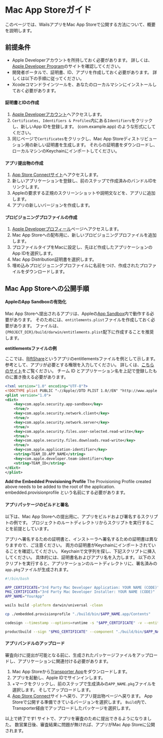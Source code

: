 # Mac App Storeガイド

このページでは、WailsアプリをMac App Storeで公開する方法について、概要を説明します。

## 前提条件

- Apple Developerアカウントを所持しておく必要があります。 詳しくは、[Apple Developer Program](https://developer.apple.com/support/compare-memberships/)のサイトを確認してください。
- 開発者ポータルで、証明書、ID、アプリを作成しておく必要があります。 詳しくは以下の手順に従ってください。
- Xcodeコマンドラインツールを、あなたのローカルマシンにインストールしておく必要があります。

#### 証明書とIDの作成

1. [Apple Developerアカウント](https://developer.apple.com/account/)へアクセスします。
2. `Certificates, Identifiers & Profiles`内にある`Identifiers`をクリックし、新しいApp IDを登録します。 (com.example.app) のような形式にしてください。
3. 同じページで`Certificates`をクリックし、Mac App Storeディストリビューション用の新しい証明書を生成します。  それらの証明書をダウンロードし、ローカルマシンのKeychainにインポートしてください。

#### アプリ提出物の作成

1. [App Store Connectサイト](https://appstoreconnect.apple.com/apps)へアクセスします。
2. 新しいアプリケーションを登録し、前のステップで作成済みのバンドルIDをリンクします。
3. Appleの要求する正規のスクリーンショットや説明文などを、アプリに追加します。
4. アプリの新しいバージョンを作成します。

#### プロビジョニングプロファイルの作成
1. [Apple Developerプロフィール](https://developer.apple.com/account/resources/profiles/list)ページへアクセスします。
2. Mac App Storeへの配布用に、新しいプロビジョニングプロファイルを追加します。
3. プロファイルタイプをMacに設定し、先ほど作成したアプリケーションのApp IDを選択します。
4. Mac App Distribution証明書を選択します。
5. 埋め込みプロビジョニングプロファイルに名前をつけ、作成されたプロファイルをダウンロードします。

## Mac App Storeへの公開手順

#### AppleのApp Sandboxの有効化

Mac App Storeへ提出されるアプリは、Appleの[App Sandbox](https://developer.apple.com/app-sandboxing/)内で動作する必要があります。 そのためには、`entitlements.plist`ファイルを作成しておく必要があります。 ファイルは、`{PROJECT_DIR}/build/darwin/entitlements.plist`配下に作成することを推奨します。

**entitlementsファイルの例**

ここでは、[RiftShare](https://github.com/achhabra2/riftshare)というアプリのentitlementsファイルを例として示します。 参考として、アプリが必要とする権限を入力してください。 詳しくは、[こちらのサイト](https://developer.apple.com/documentation/bundleresources/entitlements)をご覧ください。 チーム ID とアプリケーション名を上記で登録したものに置き換える必要があります。

```xml title="entitlements.plist"
<?xml version="1.0" encoding="UTF-8"?>
<!DOCTYPE plist PUBLIC "-//Apple//DTD PLIST 1.0//EN" "http://www.apple.com/DTDs/PropertyList-1.0.dtd">
<plist version="1.0">
<dict>
    <key>com.apple.security.app-sandbox</key>
    <true/>
    <key>com.apple.security.network.client</key>
    <true/>
    <key>com.apple.security.network.server</key>
    <true/>
    <key>com.apple.security.files.user-selected.read-write</key>
    <true/>
    <key>com.apple.security.files.downloads.read-write</key>
    <true/>
    <key>com.apple.application-identifier</key>
    <string>TEAM_ID.APP_NAME</string>
    <key>com.apple.developer.team-identifier</key>
    <string>TEAM_ID</string>
</dict>
</plist>
```

**Add the Embedded Provisioning Profile** The Provisioning Profile created above needs to be added to the root of the application. embedded.provisionprofile という名前にする必要があります。

#### アプリパッケージのビルドと署名

以下は、Mac App Storeへの提出用に、アプリをビルドおよび署名するスクリプトの例です。 プロジェクトのルートディレクトリからスクリプトを実行することを前提としています。

アプリへ署名するための証明書と、インストーラへ署名するための証明書は異なりますので、ご注意ください。 両方の証明書がKeychainにインポートされていることを確認してください。 Keychainで文字列を探し、下記スクリプトに挿入してください。 具体的には、証明書名およびアプリ名を入力します。 以下のスクリプトを実行すると、アプリケーションのルートディレクトリに、署名済みの`app.pkg`ファイルが生成されます。

```bash title="macappstore-build.sh"
#!/bin/bash

APP_CERTIFICATE="3rd Party Mac Developer Application: YOUR NAME (CODE)"
PKG_CERTIFICATE="3rd Party Mac Developer Installer: YOUR NAME (CODE)"
APP_NAME="YourApp"

wails build -platform darwin/universal -clean

cp ./embedded.provisionprofile "./build/bin/$APP_NAME.app/Contents"

codesign --timestamp --options=runtime -s "$APP_CERTIFICATE" -v --entitlements ./build/darwin/entitlements.plist "./build/bin/$APP_NAME.app"

productbuild --sign "$PKG_CERTIFICATE" --component "./build/bin/$APP_NAME.app" /Applications "./$APP_NAME.pkg"
```

#### アプリバンドルのアップロード

審査向けに提出が可能となる前に、生成されたパッケージファイルをアップロードし、アプリケーションに関連付ける必要があります。

1. Mac App Storeから[Transporter App](https://apps.apple.com/us/app/transporter/id1450874784)をダウンロードします。
2. アプリを起動し、Apple IDでサインインします。
3. +マークをクリックし、前のステップで生成済みの`APP_NAME.pkg`ファイルを選択します。 そしてアップロードします。
4. [App Store Connect](https://appstoreconnect.apple.com/apps)サイトへ戻り、アプリ提出物ページへ戻ります。 App Storeで公開する準備できているバージョンを選択します。 `Build`内で、Transporter経由でアップロードしたパッケージを選択します。

以上で終了です! サイトで、アプリを審査のために提出できるようになりました。 数営業日後、審査結果に問題が無ければ、アプリがMac App Storeに公開されます。 
